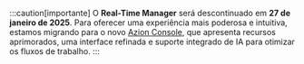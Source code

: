 :::caution[importante]
O **Real-Time Manager** será descontinuado em **27 de janeiro de 2025**. Para oferecer uma experiência mais poderosa e intuitiva, estamos migrando para o novo [Azion Console](https://console.azion.com/), que apresenta recursos aprimorados, uma interface refinada e suporte integrado de IA para otimizar os fluxos de trabalho.
:::
